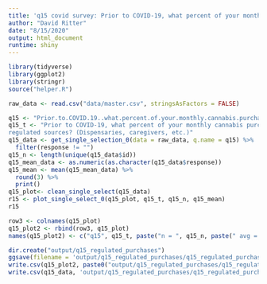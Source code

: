 ```yaml
---
title: 'q15 covid survey: Prior to COVID-19, what percent of your monthly cannabis purchases are through regulated sources? (Dispensaries, caregivers, etc.)'
author: "David Ritter"
date: "8/15/2020"
output: html_document
runtime: shiny
---
```


```r
library(tidyverse)
library(ggplot2)
library(stringr)
source("helper.R")
```

```r
raw_data <- read.csv("data/master.csv", stringsAsFactors = FALSE)
```

```r
q15 <- "Prior.to.COVID.19..what.percent.of.your.monthly.cannabis.purchases.are.through.regulated.sources...dispensaries..caregivers..etc."
q15_t <- "Prior to COVID-19, what percent of your monthly cannabis purchases are through 
regulated sources? (Dispensaries, caregivers, etc.)"
q15_data <- get_single_selection_0(data = raw_data, q.name = q15) %>%
  filter(response != "")
q15_n <- length(unique(q15_data$id))
q15_mean_data <- as.numeric(as.character(q15_data$response))
q15_mean <- mean(q15_mean_data) %>%
  round(3) %>%
  print()
q15_plot<- clean_single_select(q15_data)
r15 <- plot_single_select_0(q15_plot, q15_t, q15_n, q15_mean)
r15
```

```r
row3 <- colnames(q15_plot)
q15_plot2 <- rbind(row3, q15_plot)
names(q15_plot2) <- c("q15", q15_t, paste("n = ", q15_n, paste(" avg = ", q15_mean)))
```

```r
dir.create("output/q15_regulated_purchases")
ggsave(filename = 'output/q15_regulated_purchases/q15_regulated_purchases.png', plot = r15, device = 'png')
write.csv(q15_plot2, paste0("output/q15_regulated_purchases/q15_regulated_purchases_", q15_n,".csv"), row.names=F)
write.csv(q15_data, 'output/q15_regulated_purchases/q15_regulated_purchases_ids.csv', row.names = FALSE)
```
